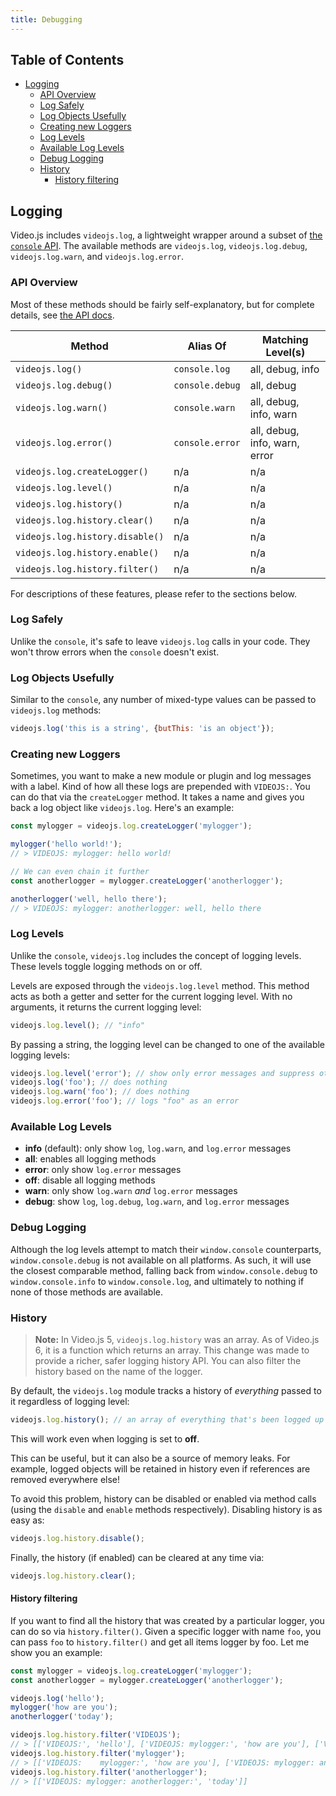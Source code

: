 ```yaml
---
title: Debugging
---
```


## Table of Contents

* [Logging](#logging)
  * [API Overview](#api-overview)
  * [Log Safely](#log-safely)
  * [Log Objects Usefully](#log-objects-usefully)
  * [Creating new Loggers](#creating-new-loggers)
  * [Log Levels](#log-levels)
  * [Available Log Levels](#available-log-levels)
  * [Debug Logging](#debug-logging)
  * [History](#history)
    * [History filtering](#history-filtering)

## Logging

Video.js includes `videojs.log`, a lightweight wrapper around a subset of [the `console` API][console]. The available methods are `videojs.log`, `videojs.log.debug`, `videojs.log.warn`, and `videojs.log.error`.

### API Overview

Most of these methods should be fairly self-explanatory, but for complete details, see [the API docs][api].

| Method                          | Alias Of        | Matching Level(s)             |
| ------------------------------- | --------------- | ----------------------------- |
| `videojs.log()`                 | `console.log`   | all, debug, info              |
| `videojs.log.debug()`           | `console.debug` | all, debug                    |
| `videojs.log.warn()`            | `console.warn`  | all, debug, info, warn        |
| `videojs.log.error()`           | `console.error` | all, debug, info, warn, error |
| `videojs.log.createLogger()`    | n/a             | n/a                           |
| `videojs.log.level()`           | n/a             | n/a                           |
| `videojs.log.history()`         | n/a             | n/a                           |
| `videojs.log.history.clear()`   | n/a             | n/a                           |
| `videojs.log.history.disable()` | n/a             | n/a                           |
| `videojs.log.history.enable()`  | n/a             | n/a                           |
| `videojs.log.history.filter()`  | n/a             | n/a                           |

For descriptions of these features, please refer to the sections below.

### Log Safely

Unlike the `console`, it's safe to leave `videojs.log` calls in your code. They won't throw errors when the `console` doesn't exist.

### Log Objects Usefully

Similar to the `console`, any number of mixed-type values can be passed to `videojs.log` methods:

```js
videojs.log('this is a string', {butThis: 'is an object'});
```

### Creating new Loggers

Sometimes, you want to make a new module or plugin and log messages with a label. Kind of how all these logs are prepended with `VIDEOJS:`. You can do that via the `createLogger` method. It takes a name and gives you back a log object like `videojs.log`. Here's an example:

```js
const mylogger = videojs.log.createLogger('mylogger');

mylogger('hello world!');
// > VIDEOJS: mylogger: hello world!

// We can even chain it further
const anotherlogger = mylogger.createLogger('anotherlogger');

anotherlogger('well, hello there');
// > VIDEOJS: mylogger: anotherlogger: well, hello there
```

### Log Levels

Unlike the `console`, `videojs.log` includes the concept of logging levels. These levels toggle logging methods on or off.

Levels are exposed through the `videojs.log.level` method. This method acts as both a getter and setter for the current logging level. With no arguments, it returns the current logging level:

```js
videojs.log.level(); // "info"
```

By passing a string, the logging level can be changed to one of the available logging levels:

```js
videojs.log.level('error'); // show only error messages and suppress others
videojs.log('foo'); // does nothing
videojs.log.warn('foo'); // does nothing
videojs.log.error('foo'); // logs "foo" as an error
```

### Available Log Levels

* **info** (default): only show `log`, `log.warn`, and `log.error` messages
* **all**: enables all logging methods
* **error**: only show `log.error` messages
* **off**: disable all logging methods
* **warn**: only show `log.warn` _and_ `log.error` messages
* **debug**: show `log`, `log.debug`, `log.warn`, and `log.error` messages

### Debug Logging

Although the log levels attempt to match their `window.console` counterparts, `window.console.debug` is not available on all platforms. As such, it will use the closest comparable method, falling back from `window.console.debug` to `window.console.info` to `window.console.log`, and ultimately to nothing if none of those methods are available.

### History

> **Note:** In Video.js 5, `videojs.log.history` was an array. As of Video.js 6, it is a function which returns an array. This change was made to provide a richer, safer logging history API. You can also filter the history based on the name of the logger.

By default, the `videojs.log` module tracks a history of _everything_ passed to it regardless of logging level:

```js
videojs.log.history(); // an array of everything that's been logged up to now
```

This will work even when logging is set to **off**.

This can be useful, but it can also be a source of memory leaks. For example, logged objects will be retained in history even if references are removed everywhere else!

To avoid this problem, history can be disabled or enabled via method calls (using the `disable` and `enable` methods respectively). Disabling history is as easy as:

```js
videojs.log.history.disable();
```

Finally, the history (if enabled) can be cleared at any time via:

```js
videojs.log.history.clear();
```

#### History filtering

If you want to find all the history that was created by a particular logger, you can do so via `history.filter()`.
Given a specific logger with name `foo`, you can pass `foo` to `history.filter()` and get all items logger by foo.
Let me show you an example:

```js
const mylogger = videojs.log.createLogger('mylogger');
const anotherlogger = mylogger.createLogger('anotherlogger');

videojs.log('hello');
mylogger('how are you');
anotherlogger('today');

videojs.log.history.filter('VIDEOJS');
// > [['VIDEOJS:', 'hello'], ['VIDEOJS: mylogger:', 'how are you'], ['VIDEOJS: mylogger: anotherlogger:', 'today']]
videojs.log.history.filter('mylogger');
// > [['VIDEOJS:    mylogger:', 'how are you'], ['VIDEOJS: mylogger: anotherlogger:', 'today']]
videojs.log.history.filter('anotherlogger');
// > [['VIDEOJS: mylogger: anotherlogger:', 'today']]
```

[api]: https://docs.videojs.com/

[console]: https://developer.mozilla.org/en-US/docs/Web/API/Console
